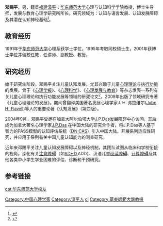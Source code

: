 {{Multiple issues|
{{citation style|time=2020-12-01}}
{{blpsources|time=2020-12-01}}
{{autobiography|time=2020-12-01}}
}}
'''邓赐平'''，男，籍贯[[福建|福建]][[漳平|漳平]]；[[华东师范大学|华东师范大学]]心理与认知科学学院教授，博士生导师，发展与教育心理学研究所所长。研究领域为：认知与语言发展、认知发展障碍及其潜在认知神经基础<ref>{{cite web |url=http://psy.ecnu.edu.cn/show.asp?info_lb=46&info_id=123&flag=3 |title=存档副本 |accessdate=2011-01-08 |deadurl=yes |archiveurl=https://web.archive.org/web/20110522181910/http://psy.ecnu.edu.cn/show.asp?info_lb=46&info_id=123&flag=3 |archivedate=2011-05-22 }}</ref>。

== 教育经历 ==
1991年于[[华东师范大学|华东师范大学]]心理系获学士学位，1995年考取同校硕士生，2001年获博士学位并留校任教，任讲师、副教授、教授。

== 研究经历 ==
始于研究生阶段，邓赐平关注儿童认知发展，尤其兴趣于儿童[[心理理论|心理理论]]与[[执行功能|执行功能]]的发展，曾于《[[心理学报|心理学报]]》、《[[心理科学|心理科学]]》、《[[心理发展与教育|心理发展与教育]]》等杂志发表一系列有关儿童心理理论和执行功能发展等领域的研究论文<ref>{{cite web |url=http://jpkc.ecnu.edu.cn/fzxlx/deng.htm |title=存档副本 |accessdate=2011-01-08 |deadurl=yes |archiveurl=https://web.archive.org/web/20090901052129/http://jpkc.ecnu.edu.cn/fzxlx/deng.htm |archivedate=2009-09-01 }}</ref>，2009年出版了领域研究专著《儿童心理理论的发展》。期间曾翻译美国著名发展心理学家J. H. 弗拉维尔([[John_H._Flavell|John H. Flavell]])等人的重要论著《认知发展》（第四版）。

2004年9月，邓赐平受邀在加拿大阿尔伯塔大学[[J.P.Das|J.P.Das]]发展障碍中心访问，其后成为加拿大著名心理学家[[J.P.Das|J.P.Das]] 在中国大陆的研究合作者，将J.P.Das等人基于智力的PASS模型的认知评估系统（[[DN:CAS|DN:CAS]]）引入中国大陆，开展系列适应性研究，并应用于系列有关中国儿童认知能力的测查研究。

近年来邓赐平关注儿童认知发展障碍以及神经机制，其团队试图从临床和学校衔接的视角，深化有关[[注意障碍|注意障碍]]（如[[ADHD|ADHD]],ADD）、汉语儿童[[阅读障碍|阅读障碍]]、[[计算障碍|计算障碍]]及其他各类中小学生学业困难的评估、诊断和干预研究。

== 参考链接 ==
<references />

{{normdaten}}
{{DEFAULTSORT:deng ciping}}
[[Category:中国心理学家|Category:中国心理学家]]
[[Category:漳平人|Category:漳平人]]
[[Category:邓姓|ci]]
[[cat:华东师范大学校友|cat:华东师范大学校友]]
[[Category:華東師範大學教授|Category:華東師範大學教授]]